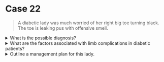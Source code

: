 # Case 22

> A diabetic lady was much worried of her right big toe turning black. The toe is leaking pus with offensive smell.

<details>
<summary>What is the possible diagnosis?</summary>

We gangrene of right big toe

</details>

<details>
<summary>What are the factors associated with limb complications in diabetic patients?</summary>

1. Neuropathy
1. Microvascular angiopathy and atherosclerosis
1. Tissue hyperglycemia
1. Impaired resistant to infection

</details>

<details>
<summary>Outline a management plan for this lady.</summary>

1. Control of DM (with `Insulin`)
1. Control of infection (Drainage and antibiotics)
1. Amputation of gangreneous big toe
1. General measure (SEED)
   - Stop smoking
   - Explain & Advice (Foot care)
   - Exercise
   - Dietary advice

</details>
